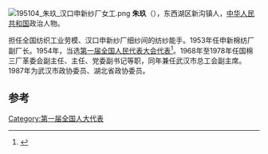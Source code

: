 [[File:195104_朱玖_汉口申新纱厂女工.png|thumb]]
'''朱玖'''（{{bd|1921年||2001年}}），东西湖区新沟镇人，[[中华人民共和国|中华人民共和国]]政治人物。

担任全国纺织工业劳模、汉口申新纱厂细纱间的纺纱能手。1953年任申新棉纺厂副厂长。1954年，当选[[第一届全国人民代表大会代表名单|第一届全国人民代表大会代表]]<ref>{{cite book|author=全国人民代表大会常务委员会办公厅|title=中华人民共和国第一届全国人民代表大会代表名单|year=1955年|publisher=全国人民代表大会常务委员会办公厅|url=http://book.ucdrs.superlib.net/views/specific/2929/bookDetail.jsp?dxNumber=000005772167&d=546843D0AE2464CD1C95896344A85614&fenlei=04070402|access-date=2015-01-26|archive-date=2019-01-24|archive-url=https://web.archive.org/web/20190124105450/http://book.ucdrs.superlib.net/views/specific/2929/bookDetail.jsp?dxNumber=000005772167&d=546843D0AE2464CD1C95896344A85614&fenlei=04070402|dead-url=no}}</ref>。1968年至1978年任国棉三厂革委会副主任、主任、党委副书记等职，同年兼任武汉市总工会副主席。1987年为武汉市政协委员、湖北省政协委员。

==参考==
{{reflist}}
{{中国政治人物小作品}}

[[Category:第一届全国人大代表|Category:第一届全国人大代表]]